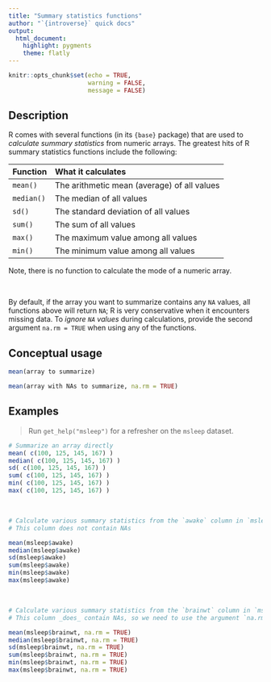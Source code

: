```yaml
---
title: "Summary statistics functions"
author: "`{introverse}` quick docs"
output: 
  html_document:
    highlight: pygments
    theme: flatly
---
```



```r
knitr::opts_chunk$set(echo = TRUE, 
                      warning = FALSE, 
                      message = FALSE)
```


## Description

R comes with several functions (in its `{base}` package) that are used to _calculate summary statistics_ from numeric arrays. The greatest hits of R summary statistics functions include the following:

| Function | What it calculates |
|:---------|:-------------------|
| `mean()` | The arithmetic mean (average) of all values |
| `median()` | The median of all values |
| `sd()` | The standard deviation of all values |
| `sum()` | The sum of all values |
| `max()` | The maximum value among all values |
| `min()` | The minimum value among all values |

Note, there is no function to calculate the mode of a numeric array.

<br> 

By default, if the array you want to summarize contains any `NA` values, all functions above will return `NA`; R is very conservative when it encounters missing data. To _ignore `NA` values_ during calculations, provide the second argument `na.rm = TRUE` when using any of the functions.

## Conceptual usage 

```r
mean(array to summarize)

mean(array with NAs to summarize, na.rm = TRUE)
```

## Examples

> Run `get_help("msleep")` for a refresher on the `msleep` dataset.


```r
# Summarize an array directly
mean( c(100, 125, 145, 167) )
median( c(100, 125, 145, 167) )
sd( c(100, 125, 145, 167) )
sum( c(100, 125, 145, 167) )
min( c(100, 125, 145, 167) )
max( c(100, 125, 145, 167) )
```

<br>  <!-- Do not delete the <br>, and make sure to keep the previous and following lines blank. -->

```r
# Calculate various summary statistics from the `awake` column in `msleep`
# This column does not contain NAs

mean(msleep$awake) 
median(msleep$awake)
sd(msleep$awake)
sum(msleep$awake)
min(msleep$awake)
max(msleep$awake)
```

<br>  <!-- Do not delete the <br>, and make sure to keep the previous and following lines blank. -->

```r
# Calculate various summary statistics from the `brainwt` column in `msleep`
# This column _does_ contain NAs, so we need to use the argument `na.rm=TRUE`.

mean(msleep$brainwt, na.rm = TRUE) 
median(msleep$brainwt, na.rm = TRUE)
sd(msleep$brainwt, na.rm = TRUE)
sum(msleep$brainwt, na.rm = TRUE)
min(msleep$brainwt, na.rm = TRUE)
max(msleep$brainwt, na.rm = TRUE)
```
